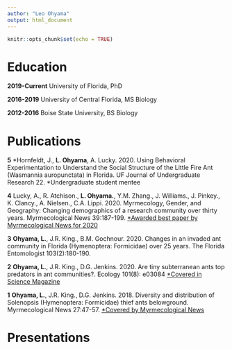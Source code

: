 ```yaml
---
author: "Leo Ohyama"
output: html_document
---
```


```r
knitr::opts_chunk$set(echo = TRUE)
```

# Education

**2019-Current** University of Florida, PhD

**2016-2019** University of Central Florida, MS Biology

**2012-2016** Boise State University, BS Biology

# Publications

**5** \*Hornfeldt, J., **L. Ohyama**, A. Lucky. 2020. Using Behavioral Experimentation to Understand the Social Structure of the Little Fire Ant (Wasmannia auropunctata) in Florida. UF Journal of Undergraduate Research 22.
*Undergraduate student mentee

**4** Lucky, A., R. Atchison., **L. Ohyama.**, Y.M. Zhang., J. Williams., J. Pinkey., K. Clancy., A. Nielsen., C.A. Lippi. 2020. Myrmecology, Gender, and Geography: Changing demographics of a research community over thirty years. Myrmecological News 39:187-199.
[\*Awarded best paper by Myrmecological News for 2020](https://blog.myrmecologicalnews.org/2021/02/04/best-paper-award-2020/)

**3** **Ohyama, L.**, J.R. King., B.M. Gochnour. 2020. Changes in an invaded ant community in Florida (Hymenoptera: Formicidae) over 25 years. The Florida Entomologist 103(2):180-190.

**2** **Ohyama, L.**, J.R. King., D.G. Jenkins. 2020. Are tiny subterranean ants top predators in ant communities?. Ecology 101(8): e03084
[\*Covered in Science Magazine](https://www.sciencemag.org/news/2020/05/thief-ants-steal-and-eat-young-other-ants-decimating-their-populations)

**1** **Ohyama, L.**, J.R. King., D.G. Jenkins. 2018. Diversity and distribution of Solenopsis (Hymenoptera: Formicidae) thief ants belowground. Myrmecological News 27:47-57.
[\*Covered by Myrmecological News](https://blog.myrmecologicalnews.org/2018/07/12/diversity-and-distribution-of-solenopsis-thief-ants-belowground/)

# Presentations

